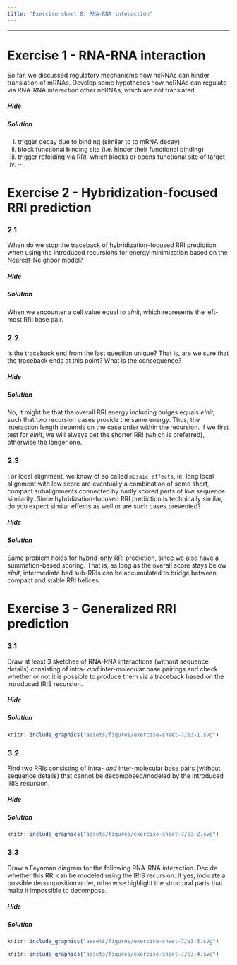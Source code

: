 ```yaml
---
title: "Exercise sheet 8: RNA-RNA interaction"
---
```


---------------------------------

# Exercise 1 - RNA-RNA interaction

<!--- --------------------------------- -->

::: {.question data-latex=""}

So far, we discussed regulatory mechanisms how ncRNAs can hinder
translation of mRNAs. Develop some hypotheses how ncRNAs can regulate via RNA-RNA
interaction other ncRNAs, which are not translated.

:::

#### {.tabset}

##### Hide

##### Solution

::: {.answer data-latex=""}

i. trigger decay due to binding (similar to to mRNA decay)
ii. block functional binding site (i.e. hinder their functional binding)
iii. trigger refolding via RRI, which blocks or opens functional site of target
iv. $\cdots$

:::

#### {-}

<!--- --------------------------------- -->

# Exercise 2 - Hybridization-focused RRI prediction

<!--- --------------------------------- -->

### 2.1

::: {.question data-latex=""}

When do we stop the traceback of hybridization-focused RRI prediction when using the introduced recursions for energy minimization based on the Nearest-Neighbor model?

:::

#### {.tabset}

##### Hide

##### Solution

::: {.answer data-latex=""}

When we encounter a cell value equal to $eInit$, which represents the left-most RRI base pair.

:::

#### {-}

<!--- --------------------------------- -->

### 2.2

::: {.question data-latex=""}

Is the traceback end from the last question unique? That is, are we sure that the traceback ends at this point? What is the consequence?

:::

#### {.tabset}

##### Hide

##### Solution

::: {.answer data-latex=""}

No, it might be that the overall RRI energy including bulges equals $eInit$, such that two recursion cases provide the same energy.
Thus, the interaction length depends on the case order within the recursion.
If we first test for $eInit$, we will always get the shorter RRI (which is preferred), otherwise the longer one.

:::

#### {-}

<!--- --------------------------------- -->

### 2.3

::: {.question data-latex=""}

For local alignment, we know of so called `mosaic effects`, ie. long local alignment with low score are eventually a combination of some short,
compact subalignments connected by badly scored parts of low sequence similarity.
Since hybridization-focused RRI prediction is technically similar, do you expect similar effects as well or are such cases prevented?

:::

#### {.tabset}

##### Hide

##### Solution

::: {.answer data-latex=""}

Same problem holds for hybrid-only RRI prediction, since we also have a summation-based scoring.
That is, as long as the overall score stays below $eInit$, intermediate bad sub-RRIs can be accumulated to bridge between compact and stable RRI helices.

:::

#### {-}

<!--- --------------------------------- -->

# Exercise 3 - Generalized RRI prediction

<!--- --------------------------------- -->

### 3.1

::: {.question data-latex=""}

Draw at least 3 sketches of RNA-RNA interactions (without sequence details) consisting of intra- *and* inter-molecular base pairings
and check whether or not it is possible to produce them via a traceback based on the introduced IRIS recursion.

:::

#### {.tabset}

##### Hide

##### Solution

::: {.answer data-latex=""}

```r
knitr::include_graphics("assets/figures/exercise-sheet-7/e3-1.svg")
```

:::

#### {-}

<!--- --------------------------------- -->

### 3.2

::: {.question data-latex=""}

Find two RRIs consisting of intra- *and* inter-molecular base pairs (without sequence details) that cannot be decomposed/modeled by the introduced IRIS recursion.

:::

#### {.tabset}

##### Hide

##### Solution

::: {.answer data-latex=""}

```r
knitr::include_graphics("assets/figures/exercise-sheet-7/e3-2.svg")
```

:::

#### {-}

<!--- --------------------------------- -->

### 3.3

::: {.question data-latex=""}

Draw a Feynman diagram for the following RNA-RNA interaction. Decide whether this RRI can be modeled using the IRIS recursion.
If yes, indicate a possible decomposition order, otherwise highlight the structural parts that make it impossible to decompose.

:::

#### {.tabset}

##### Hide

##### Solution

::: {.answer data-latex=""}

```r
knitr::include_graphics("assets/figures/exercise-sheet-7/e3-3.svg")
```

```r
knitr::include_graphics("assets/figures/exercise-sheet-7/e3-4.svg")
```


:::

#### {-}

<!--- --------------------------------- -->

